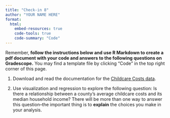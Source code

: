 ```yaml
---
title: "Check-in 8"
author: "YOUR NAME HERE"
format: 
  html:
    embed-resources: true
    code-tools: true
    code-summary: "Code"
---
```


Remember, **follow the instructions below and use R Markdown to create a pdf document with your code and answers to the following questions on Gradescope.** You may find a template file by clicking "Code" in the top right corner of this page.

1. Download and read the documentation for the [Childcare Costs data](https://github.com/rfordatascience/tidytuesday/blob/master/data/2023/2023-05-09/readme.md).

2. Use visualization and regression to explore the following question: Is there a relationship between a county's average childcare costs and its median household income? There will be more than one way to answer this question--the important thing is to **explain** the choices you make in your analysis.